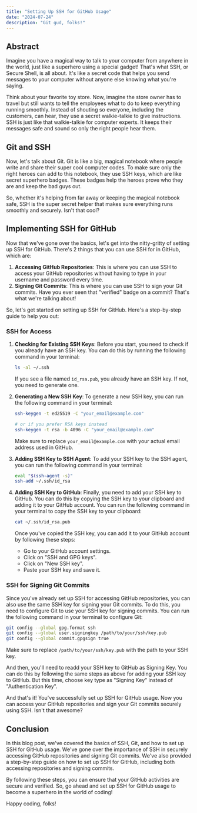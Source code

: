 ```yaml
---
title: "Setting Up SSH for GitHub Usage"
date: "2024-07-24"
description: "Git gud, folks!"
---
```


## Abstract

Imagine you have a magical way to talk to your computer from anywhere in the world, just like a superhero using a special gadget! That's what SSH, or Secure Shell, is all about. It's like a secret code that helps you send messages to your computer without anyone else knowing what you're saying.

Think about your favorite toy store. Now, imagine the store owner has to travel but still wants to tell the employees what to do to keep everything running smoothly. Instead of shouting so everyone, including the customers, can hear, they use a secret walkie-talkie to give instructions. SSH is just like that walkie-talkie for computer experts. It keeps their messages safe and sound so only the right people hear them.

## Git and SSH

Now, let's talk about Git. Git is like a big, magical notebook where people write and share their super cool computer codes. To make sure only the right heroes can add to this notebook, they use SSH keys, which are like secret superhero badges. These badges help the heroes prove who they are and keep the bad guys out.

So, whether it's helping from far away or keeping the magical notebook safe, SSH is the super secret helper that makes sure everything runs smoothly and securely. Isn't that cool?

## Implementing SSH for GitHub

Now that we've gone over the basics, let's get into the nitty-gritty of setting up SSH for GitHub. There's 2 things that you can use SSH for in GitHub, which are:

1. **Accessing GitHub Repositories**: This is where you can use SSH to access your GitHub repositories without having to type in your username and password every time.
2. **Signing Git Commits**: This is where you can use SSH to sign your Git commits. Have you ever seen that "verified" badge on a commit? That's what we're talking about!

So, let's get started on setting up SSH for GitHub. Here's a step-by-step guide to help you out:

### SSH for Access

1. **Checking for Existing SSH Keys**: Before you start, you need to check if you already have an SSH key. You can do this by running the following command in your terminal:

   ```bash
   ls -al ~/.ssh
   ```

   If you see a file named `id_rsa.pub`, you already have an SSH key. If not, you need to generate one.

2. **Generating a New SSH Key**: To generate a new SSH key, you can run the following command in your terminal:

   ```bash
   ssh-keygen -t ed25519 -C "your_email@example.com"

   # or if you prefer RSA keys instead
   ssh-keygen -t rsa -b 4096 -C "your_email@example.com"
   ```

   Make sure to replace `your_email@example.com` with your actual email address used in GitHub.

3. **Adding SSH Key to SSH Agent**: To add your SSH key to the SSH agent, you can run the following command in your terminal:

   ```bash
   eval "$(ssh-agent -s)"
   ssh-add ~/.ssh/id_rsa
   ```

4. **Adding SSH Key to GitHub**: Finally, you need to add your SSH key to GitHub. You can do this by copying the SSH key to your clipboard and adding it to your GitHub account. You can run the following command in your terminal to copy the SSH key to your clipboard:

   ```bash
   cat ~/.ssh/id_rsa.pub
   ```

   Once you've copied the SSH key, you can add it to your GitHub account by following these steps:

   - Go to your GitHub account settings.
   - Click on "SSH and GPG keys".
   - Click on "New SSH key".
   - Paste your SSH key and save it.

### SSH for Signing Git Commits

Since you've already set up SSH for accessing GitHub repositories, you can also use the same SSH key for signing your Git commits. To do this, you need to configure Git to use your SSH key for signing commits. You can run the following command in your terminal to configure Git:

```bash
git config --global gpg.format ssh
git config --global user.signingkey /path/to/your/ssh/key.pub
git config --global commit.gpgsign true
```

Make sure to replace `/path/to/your/ssh/key.pub` with the path to your SSH key.

And then, you'll need to readd your SSH key to GitHub as Signing Key. You can do this by following the same steps as above for adding your SSH key to GitHub.
But this time, choose key type as "Signing Key" instead of "Authentication Key".

And that's it! You've successfully set up SSH for GitHub usage. Now you can access your GitHub repositories and sign your Git commits securely using SSH. Isn't that awesome?

## Conclusion

In this blog post, we've covered the basics of SSH, Git, and how to set up SSH for GitHub usage. We've gone over the importance of SSH in securely accessing GitHub repositories and signing Git commits. We've also provided a step-by-step guide on how to set up SSH for GitHub, including both accessing repositories and signing commits.

By following these steps, you can ensure that your GitHub activities are secure and verified. So, go ahead and set up SSH for GitHub usage to become a superhero in the world of coding!

Happy coding, folks!
